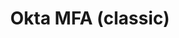---
title: Okta MFA (classic)
id: okta-mfa-classic
description: ''
slug: /okta-mfa-classic 
keywords: 
 - faq
 - help
pagination_next: null
pagination_prev: null
last_update: 
   date: 03/29/2023
   author: Patricia McPhee
draft: true
doc_type: how-to
displayed_sidebar: secureWorkforceSidebar
---